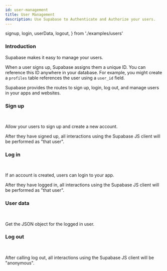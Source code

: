 ```yaml
---
id: user-management
title: User Management
description: Use Supabase to Authenticate and Authorize your users.
---
```


  signup,
  login,
  userData,
  logout,
} from './examples/users'

### Introduction

Supabase makes it easy to manage your users.

When a user signs up, Supabase assigns them a unique ID. You can reference this ID anywhere in your database. For example, you might create a `profiles` table references the user using a `user_id` field.

Supabase provides the routes to sign up, login, log out, and manage users in your apps and websites.


### Sign up


<CustomCodeBlock
  header="New user."
  js={signup}
/>
<br />

Allow your users to sign up and create a new account.

After they have signed up, all interactions using the Supabase JS client will be performed as "that user".

### Log in

<CustomCodeBlock
  header="Existing user."
  js={login}
/>
<br />

If an account is created, users can login to your app.

After they have logged in, all interactions using the Supabase JS client will be performed as "that user".

### User data

<CustomCodeBlock
  header="Get the logged in user."
  js={userData}
/>
<br />

Get the JSON object for the logged in user.

### Log out

<CustomCodeBlock
  header="Clear the user's session."
  js={logout}
/>
<br />

After calling log out, all interactions using the Supabase JS client will be "anonymous".

